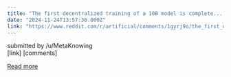 ```yaml
---
title: "The first decentralized training of a 10B model is complete... \"If you ever helped with SETI@home, this is similar, only instead of helping to look for aliens, you will be helping to summon one.\""
date: "2024-11-24T13:57:36.000Z"
link: "https://www.reddit.com/r/artificial/comments/1gyrj9o/the_first_decentralized_training_of_a_10b_model/"
---
```


submitted by    /u/MetaKnowing  
 [link]   [comments]

[Read more](https://www.reddit.com/r/artificial/comments/1gyrj9o/the_first_decentralized_training_of_a_10b_model/)
